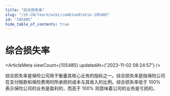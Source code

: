 ```yaml
---
title: "综合损失率"
slug: "/zh-CN/learn/wiki/combinedratio-105485"
id: "105485"
hide_table_of_contents: true
---
```



<Breadcrumbs current="综合损失率" />

# 综合损失率

<ArticleMeta viewCount={105485} updatedAt={'2023-11-02 08:24:57'} />
<div className='border-solid border-b border-t-0 my-4 border-[var(--ifm-color-gray-300)]' />

综合损失率是保险公司用于衡量其核心业务的指标之一。综合损失率是指保险公司在支付赔款和保险费用时所承担的成本与其收入的比例。综合损失率低于 100% 表示保险公司的业务是盈利的，而高于 100% 则意味着公司的业务是亏损的。
